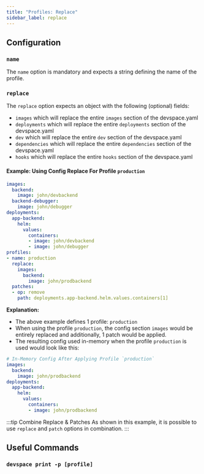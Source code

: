 ```yaml
---
title: "Profiles: Replace"
sidebar_label: replace
---
```



## Configuration

### `name`
The `name` option is mandatory and expects a string defining the name of the profile.

### `replace`

The `replace` option expects an object with the following (optional) fields:
- `images` which will replace the entire `images` section of the devspace.yaml
- `deployments` which will replace the entire `deployments` section of the devspace.yaml
- `dev` which will replace the entire `dev` section of the devspace.yaml
- `dependencies` which will replace the entire `dependencies` section of the devspace.yaml
- `hooks` which will replace the entire `hooks` section of the devspace.yaml

#### Example: Using Config Replace For Profile `production`
```yaml {16-19}
images:
  backend:
    image: john/devbackend
  backend-debugger:
    image: john/debugger
deployments:
  app-backend:
    helm:
      values:
        containers:
        - image: john/devbackend
        - image: john/debugger
profiles:
- name: production
  replace:
    images:
      backend:
        image: john/prodbackend
  patches:
  - op: remove
    path: deployments.app-backend.helm.values.containers[1]
```
**Explanation:**  
- The above example defines 1 profile: `production`
- When using the profile `production`, the config section `images` would be entirely replaced and additionally, 1 patch would be applied.
- The resulting config used in-memory when the profile `production` is used would look like this:

```yaml
# In-Memory Config After Applying Profile `production`
images:
  backend:
    image: john/prodbackend
deployments:
  app-backend:
    helm:
      values:
        containers:
        - image: john/prodbackend
```

:::tip Combine Replace & Patches
As shown in this example, it is possible to use `replace` and `patch` options in combination.
:::

## Useful Commands

### `devspace print -p [profile]`

<FragmentInfoPrintConfig/>

